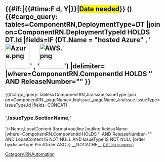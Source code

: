 <includeonly><h2>{{#if:{{{ReleaseDate|}}}|{{#time:F d, Y|{{{ReleaseDate|}}}}}|<span style="background-color:yellow">Date needed</span>}} ({{{ReleaseNumber|}}}) {{#cargo_query:
tables=ComponentRN,DeploymentType=DT
|join on=ComponentRN.DeploymentTypeId HOLDS DT.Id
|fields=IF (DT.Name = "hosted Azure" , '[[File:Azure.png|80px]]' , '[[File:AWS.png|80px]]')
|delimiter=
|where=ComponentRN.ComponentId HOLDS '{{{Component|}}}' AND ReleaseNumber="{{{ReleaseNumber|}}}"
}}</h2>

{{#cargo_query:
tables=ComponentRN,JiraIssue,IssueType
|join on=ComponentRN._pageName=JiraIssue._pageName,JiraIssue.IssueType=IssueType.Id
|fields=CONCAT('<h3>',IssueType.SectionName,'</h3>')=Name,LocalContent
|format=outline
|outline fields=Name
|where=ComponentRN.ComponentId HOLDS '{{{Component|}}}' AND ReleaseNumber="{{{ReleaseNumber|}}}" AND LocalContent IS NOT NULL AND IssueType IS NOT NULL
|order by=IssueType.PrintOrder ASC
}}
__NOCACHE__
<span style="font-size:80%">[[{{{Page|}}}|(Link to source)]]</span></includeonly><noinclude>[[Category:RNAutomation]]</noinclude>